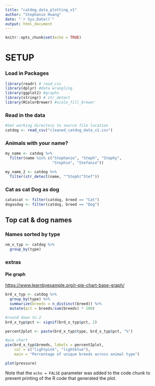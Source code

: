 ```yaml
---
title: "catdog_data_plotting_v1"
author: "Stephanie Huang"
date: "`r Sys.Date()`"
output: html_document
---
```


```r
knitr::opts_chunk$set(echo = TRUE)
```

# SETUP

### Load in Packages

```r
library(readr) # read_csv
library(dplyr) #data wrangling
library(ggplot2) #graphs
library(stringr) # str_detect
library(RColorBrewer) #scale_fill_brewer
```


### Read in the data
```r
#Set working directory to source file location 
catdog <- read_csv("cleaned_catdog_data_v1.csv")

```


### Animals with your name?
```r

my_name <- catdog %>%
  filter(name %in% c("Stephanie", "Steph", "Stephy",
                     "Stephie", "Stefanie"))

my_name_2 <- catdog %>%
  filter(str_detect(name, "^Steph|^Stef"))

```


### Cat as cat Dog as dog
```r
catascat <- filter(catdog, breed == "Cat")
dogasdog <- filter(catdog, breed == "Dog")

```


## Top cat & dog names
### Names sorted by type
```r
nm_x_typ <- catdog %>%
  group_by(type)

```


### extras
#### Pie graph
<https://www.learnbyexample.org/r-pie-chart-base-graph/>
```r

brd_x_typ <- catdog %>%
  group_by(type) %>%
  summarize(breeds = n_distinct(breed)) %>%
  mutate(pct = breeds/sum(breeds) * 100)

#round down to 2 
brd_x_typ$pct <- signif(brd_x_typ$pct, 2)

percent2plot <- paste(brd_x_typ$type, brd_x_typ$pct, "%")

#pie chart
pie(brd_x_typ$breeds, labels = percent2plot,
    col = c("lightpink", "lightblue"),
    main = "Percentage of unique breeds across animal type")

```

```r
plot(pressure)
```

Note that the `echo = FALSE` parameter was added to the code chunk to prevent printing of the R code that generated the plot.
